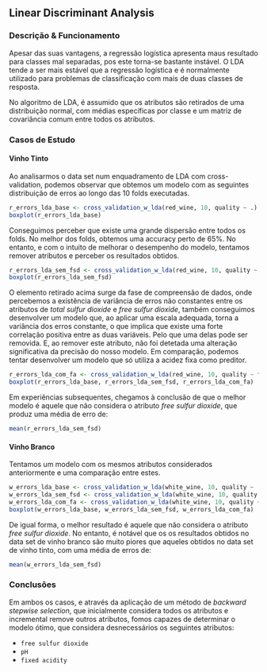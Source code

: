 ## Linear Discriminant Analysis

### Descrição & Funcionamento

Apesar das suas vantagens, a regressão logística apresenta maus resultado para classes mal separadas, pos este torna-se bastante instável. O LDA tende a ser mais estável que a regressão logística e é normalmente utilizado para problemas de classificação com mais de duas classes de resposta. 

No algoritmo de LDA, é assumido que os atributos são retirados de uma distribuição normal, com médias específicas por classe e um matriz de covariância comum entre todos os atributos.

### Casos de Estudo

#### Vinho Tinto

Ao analisarmos o data set num enquadramento de LDA com cross-validation, podemos observar que obtemos um modelo com as seguintes distribuição de erros ao longo das 10 folds executadas.

```r
r_errors_lda_base <- cross_validation_w_lda(red_wine, 10, quality ~ .)
boxplot(r_errors_lda_base)
```
Conseguimos perceber que existe uma grande dispersão entre todos os folds. No melhor dos folds, obtemos uma accuracy perto de 65%. No entanto, e com o intuito de melhorar o desempenho do modelo, tentamos remover atributos e perceber os resultados obtidos.

```r
r_errors_lda_sem_fsd <- cross_validation_w_lda(red_wine, 10, quality ~ . - free.sulfur.dioxide)
boxplot(r_errors_lda_sem_fsd)
```

O elemento retirado acima surge da fase de compreensão de dados, onde percebemos a existência de variância de erros não constantes entre os atributos de *total sulfur dioxide* e *free sulfur dioxide*, também conseguimos desenvolver um modelo que, ao aplicar uma escala adequada, torna a variância dos erros constante, o que implica que existe uma forte correlação positiva entre as duas variáveis. Pelo que uma delas pode ser removida. E, ao remover este atributo, não foi detetada uma alteração significativa da precisão do nosso modelo. Em comparação, podemos tentar desenvolver um modelo que só utiliza a acidez fixa como preditor.

```r
r_errors_lda_com_fa <- cross_validation_w_lda(red_wine, 10, quality ~ fixed.acidity)
boxplot(r_errors_lda_base, r_errors_lda_sem_fsd, r_errors_lda_com_fa)
```

Em experiências subsequentes, chegamos à conclusão de que o melhor modelo é aquele que não considera o atributo *free sulfur dioxide*, que produz uma média de erro de:

```r
mean(r_errors_lda_sem_fsd)
```

#### Vinho Branco

Tentamos um modelo com os mesmos atributos considerados anteriormente e uma comparação entre estes.

```r
w_errors_lda_base <- cross_validation_w_lda(white_wine, 10, quality ~ .)
w_errors_lda_sem_fsd <- cross_validation_w_lda(white_wine, 10, quality ~ . - free.sulfur.dioxide)
w_errors_lda_com_fa <- cross_validation_w_lda(white_wine, 10, quality ~ fixed.acidity)
boxplot(w_errors_lda_base, w_errors_lda_sem_fsd, w_errors_lda_com_fa)
```

De igual forma, o melhor resultado é aquele que não considera o atributo *free sulfur dioxide*. No entanto, é notável que os os resultados obtidos no data set de vinho branco são muito piores que aqueles obtidos no data set de vinho tinto, com uma média de erros de:

```r
mean(w_errors_lda_sem_fsd)
```



### Conclusões

Em ambos os casos, e através da aplicação de um método de *backward stepwise selection*, que inicialmente considera todos os atributos e incremental remove outros atributos, fomos capazes de determinar o modelo ótimo, que considera desnecessários os seguintes atributos:

* `free sulfur dioxide`
* `pH`
* `fixed acidity`



